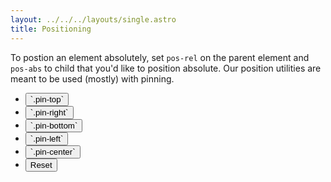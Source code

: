 ```yaml
---
layout: ../../../layouts/single.astro
title: Positioning
---
```


<Anchor name="Position"/>

To postion an element absolutely, set `pos-rel` on the parent element and `pos-abs` to child that you'd like to position absolute. Our position utilities are meant to be used (mostly) with pinning.

<Classes result="true">
<Classesrow classname="pos-rel" result="Position relative to the elements normal position."/>
<Classesrow classname="pos-abs" result="Position an element absolutely."/>
<Classesrow classname="pos-fix" result="Set the fixed position of an element."/>
<Classesrow classname="pos-stick" result="Make it sticky. For use with table headers."/>
</Classes>

<Anchor name="Pin"/>

<Classes result="true">
<Classesrow classname="pin-{ top, bottom, left, right }" result="In combination with position utilities, pin an element top, bottom, left, right."/>
</Classes>

<Visualizer header="Pin an element to different sides of its container!" >
<div class="actions block">
  <ul class="list">
    <li>
      <button class="button" data-example-elements="pos-abs pin-top">`.pin-top`</button>
    </li>
    <li>
      <button class="button" data-example-elements="pin-right">`.pin-right`</button>
    </li>
    <li>
      <button class="button" data-example-elements="pin-bottom">`.pin-bottom`</button>
    </li>
    <li>
      <button class="button" data-example-elements="pin-left">`.pin-left`</button>
    </li>
    <li>
      <button class="button" data-example-elements="pin-center">`.pin-center`</button>
    </li>
    <li>
      <button class="button button--salmon text--white" data-reset="true">Reset</button>
    </li>
  </ul>
</div>
<div class="results rounded-2 block background--dark p-3 vh-25" data-default-class="pos-rel h-100 w-100">
  <div class="abstract-element background--light-purple border border--color-white pos-abs"></div>
</div>
</Visualizer>